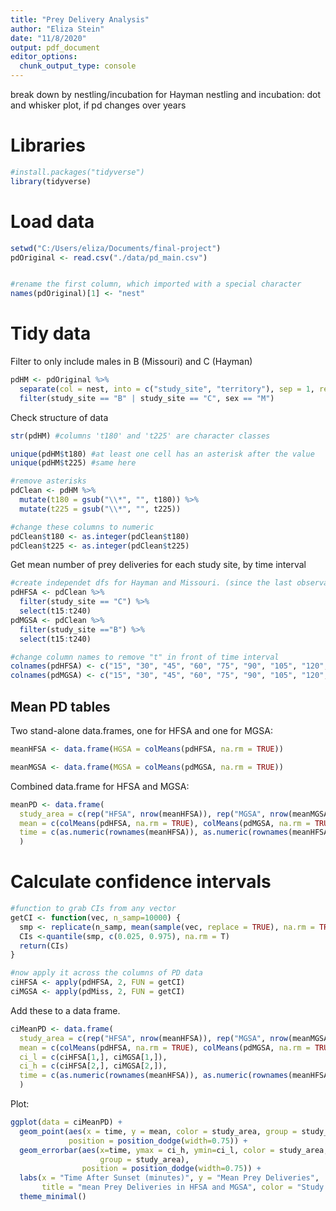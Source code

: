 ```yaml
---
title: "Prey Delivery Analysis"
author: "Eliza Stein"
date: "11/8/2020"
output: pdf_document
editor_options: 
  chunk_output_type: console
---
```

break down by nestling/incubation
for Hayman nestling and incubation: dot and whisker plot, if pd changes over years

# Libraries

```r

#install.packages("tidyverse")
library(tidyverse)

```



# Load data

```r

setwd("C:/Users/eliza/Documents/final-project")
pdOriginal <- read.csv("./data/pd_main.csv")


#rename the first column, which imported with a special character
names(pdOriginal)[1] <- "nest"


```



# Tidy data

Filter to only include males in B (Missouri) and C (Hayman)

```r

pdHM <- pdOriginal %>%
  separate(col = nest, into = c("study_site", "territory"), sep = 1, remove = TRUE) %>%
  filter(study_site == "B" | study_site == "C", sex == "M")

```


Check structure of data

```r

str(pdHM) #columns 't180' and 't225' are character classes

unique(pdHM$t180) #at least one cell has an asterisk after the value
unique(pdHM$t225) #same here

#remove asterisks
pdClean <- pdHM %>%
  mutate(t180 = gsub("\\*", "", t180)) %>%
  mutate(t225 = gsub("\\*", "", t225))

#change these columns to numeric
pdClean$t180 <- as.integer(pdClean$t180)
pdClean$t225 <- as.integer(pdClean$t225)


```


Get mean number of prey deliveries for each study site, by time interval

```r

#create independet dfs for Hayman and Missouri. (since the last observation for Hayman is at t240, we'll end both datasets there)
pdHFSA <- pdClean %>%
  filter(study_site == "C") %>%
  select(t15:t240)
pdMGSA <- pdClean %>%
  filter(study_site =="B") %>%
  select(t15:t240)

#change column names to remove "t" in front of time interval
colnames(pdHFSA) <- c("15", "30", "45", "60", "75", "90", "105", "120", "135", "150", "165", "180", "195", "210", "225", "240")
colnames(pdMGSA) <- c("15", "30", "45", "60", "75", "90", "105", "120", "135", "150", "165", "180", "195", "210", "225", "240")
```




## Mean PD tables

Two stand-alone data.frames, one for HFSA and one for MGSA:

```r

meanHFSA <- data.frame(HGSA = colMeans(pdHFSA, na.rm = TRUE))

meanMGSA <- data.frame(MGSA = colMeans(pdMGSA, na.rm = TRUE))


```



Combined data.frame for HFSA and MGSA:

```r

meanPD <- data.frame(
  study_area = c(rep("HFSA", nrow(meanHFSA)), rep("MGSA", nrow(meanMGSA))),
  mean = c(colMeans(pdHFSA, na.rm = TRUE), colMeans(pdMGSA, na.rm = TRUE)),
  time = c(as.numeric(rownames(meanHFSA)), as.numeric(rownames(meanHFSA)))
  )

```



# Calculate confidence intervals


```r

#function to grab CIs from any vector
getCI <- function(vec, n_samp=10000) {
  smp <- replicate(n_samp, mean(sample(vec, replace = TRUE), na.rm = TRUE))
  CIs <-quantile(smp, c(0.025, 0.975), na.rm = T)
  return(CIs)
}

#now apply it across the columns of PD data
ciHFSA <- apply(pdHFSA, 2, FUN = getCI)
ciMGSA <- apply(pdMiss, 2, FUN = getCI)
```


Add these to a data frame.

```r

ciMeanPD <- data.frame(
  study_area = c(rep("HFSA", nrow(meanHFSA)), rep("MGSA", nrow(meanMGSA))),
  mean = c(colMeans(pdHFSA, na.rm = TRUE), colMeans(pdMGSA, na.rm = TRUE)),
  ci_l = c(ciHFSA[1,], ciMGSA[1,]),
  ci_h = c(ciHFSA[2,], ciMGSA[2,]),
  time = c(as.numeric(rownames(meanHFSA)), as.numeric(rownames(meanHFSA)))
  )

```

Plot:
```r

ggplot(data = ciMeanPD) +
  geom_point(aes(x = time, y = mean, color = study_area, group = study_area),
             position = position_dodge(width=0.75)) +
  geom_errorbar(aes(x=time, ymax = ci_h, ymin=ci_l, color = study_area, 
                    group = study_area),
                position = position_dodge(width=0.75)) +
  labs(x = "Time After Sunset (minutes)", y = "Mean Prey Deliveries", 
       title = "mean Prey Deliveries in HFSA and MGSA", color = "Study Area") +
  theme_minimal()

```
